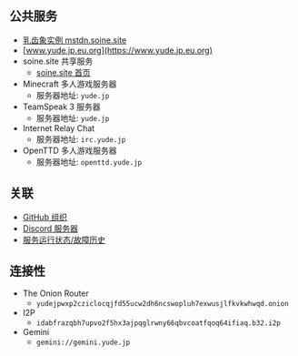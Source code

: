 ## 公共服务

- [乳齿象实例 mstdn.soine.site](https://mstdn.soine.site)
- [www.yude.jp.eu.org](https://www.yude.jp.eu.org)
- soine.site 共享服务
     - [soine.site 首页](https://soine.site)
- Minecraft 多人游戏服务器
     - 服务器地址: `yude.jp`
- TeamSpeak 3 服务器
     - 服务器地址: `yude.jp`
- Internet Relay Chat
    - 服务器地址: `irc.yude.jp`
- OpenTTD 多人游戏服务器
    - 服务器地址: `openttd.yude.jp`

## 关联

- [GitHub 组织](https://github.com/yudejp)
- [Discord 服务器](https://discord.gg/X6srY7X)
- [服务运行状态/故障历史](https://status.yude.jp)

## 连接性

- The Onion Router
    - `yudejpwxp2cziclocqjfd55ucw2dh6ncswopluh7exwusjlfkvkwhwqd.onion`
- I2P
    - `idabfrazqbh7upvo2f5hx3ajpqglrwny66qbvcoatfqoq64ifiaq.b32.i2p`
- Gemini
    - `gemini://gemini.yude.jp`
